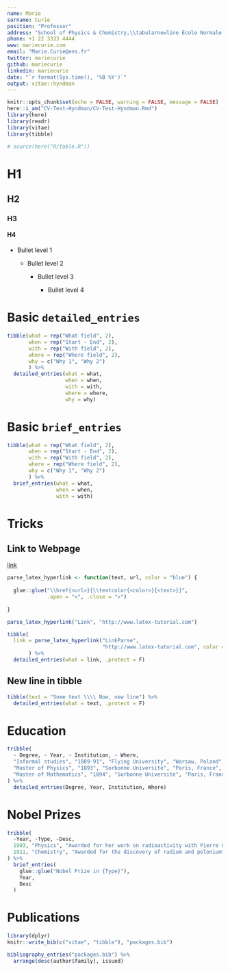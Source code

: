 ```yaml
---
name: Marie
surname: Curie
position: "Professor"
address: "School of Physics & Chemistry,\\tabularnewline École Normale Supérieure"
phone: +1 22 3333 4444
www: mariecurie.com
email: "Marie.Curie@ens.fr"
twitter: mariecurie
github: mariecurie
linkedin: mariecurie
date: "`r format(Sys.time(), '%B %Y')`"
output: vitae::hyndman
---
```


```r
knitr::opts_chunk$set(echo = FALSE, warning = FALSE, message = FALSE)
here::i_am("CV-Test-Hyndman/CV-Test-Hyndman.Rmd")
library(here)
library(readr)
library(vitae)
library(tibble)

# source(here("R/table.R"))
```



# H1

## H2

### H3

#### H4

-   Bullet level 1

    -   Bullet level 2

        -   Bullet level 3

            -   Bullet level 4


# Basic `detailed_entries`

```r
tibble(what = rep("What field", 2),
       when = rep("Start - End", 2),
       with = rep("With field", 2),
       where = rep("Where field", 2),
       why = c("Why 1", "Why 2")
       ) %>%    
  detailed_entries(what = what, 
                   when = when, 
                   with = with, 
                   where = where, 
                   why = why)
```

# Basic `brief_entries`

```r
tibble(what = rep("What field", 2),
       when = rep("Start - End", 2),
       with = rep("With field", 2),
       where = rep("Where field", 2),
       why = c("Why 1", "Why 2")
       ) %>% 
  brief_entries(what = what, 
                when = when, 
                with = with)
```

# Tricks

## Link to Webpage

[link](https://www.google.com)

[\textcolor{blue}{link}](https://www.google.com) 

\href{http://www.latex-tutorial.com}{\textcolor{blue}{link}}


```r
parse_latex_hyperlink <- function(text, url, color = "blue") {
  
  glue::glue("\\href{<url>}{\\textcolor{<color>}{<text>}}",
             .open = "<", .close = ">")
  
}

parse_latex_hyperlink("Link", "http://www.latex-tutorial.com")
```

```r
tibble(
  link = parse_latex_hyperlink("LinkParse", 
                               "http://www.latex-tutorial.com", color = "red")
       ) %>% 
  detailed_entries(what = link, .protect = F)
```


## New line in tibble

```r
tibble(text = "Some text \\\\ Now, new line") %>% 
  detailed_entries(what = text, .protect = F)
```


# Education


```r
tribble(
  ~ Degree, ~ Year, ~ Institution, ~ Where,
  "Informal studies", "1889-91", "Flying University", "Warsaw, Poland",
  "Master of Physics", "1893", "Sorbonne Université", "Paris, France",
  "Master of Mathematics", "1894", "Sorbonne Université", "Paris, France"
) %>% 
  detailed_entries(Degree, Year, Institution, Where)
```

# Nobel Prizes

```r
tribble(
  ~Year, ~Type, ~Desc,
  1903, "Physics", "Awarded for her work on radioactivity with Pierre Curie and Henri Becquerel",
  1911, "Chemistry", "Awarded for the discovery of radium and polonium"
) %>% 
  brief_entries(
    glue::glue("Nobel Prize in {Type}"),
    Year, 
    Desc
  )
```

# Publications

```r
library(dplyr)
knitr::write_bib(c("vitae", "tibble"), "packages.bib")

bibliography_entries("packages.bib") %>%
  arrange(desc(author$family), issued)
```
